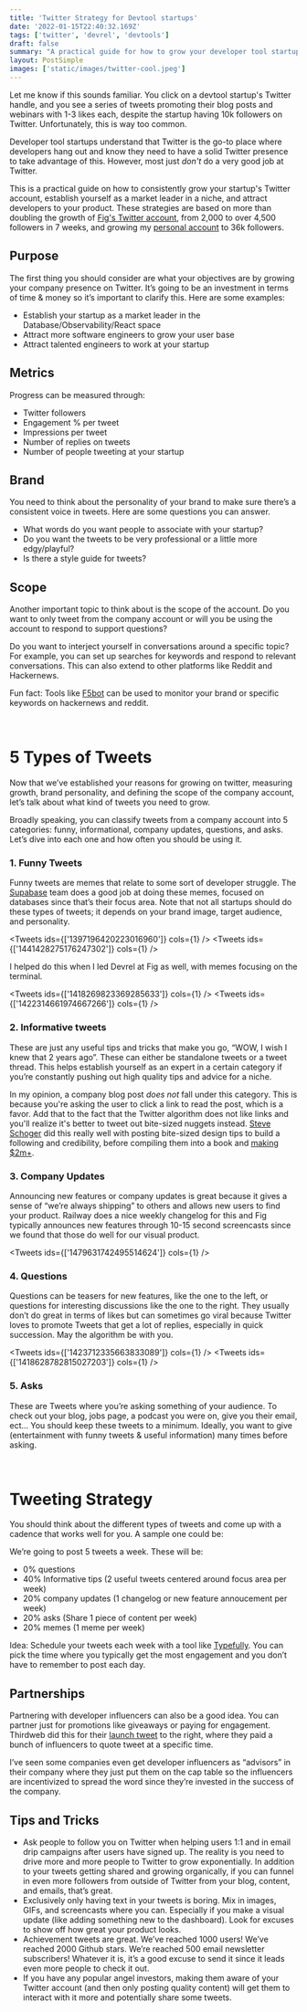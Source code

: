 ```yaml
---
title: 'Twitter Strategy for Devtool startups'
date: '2022-01-15T22:40:32.169Z'
tags: ['twitter', 'devrel', 'devtools']
draft: false
summary: "A practical guide for how to grow your developer tool startup's Twitter presence."
layout: PostSimple
images: ['static/images/twitter-cool.jpeg']
---
```


Let me know if this sounds familiar. You click on a devtool startup's Twitter handle, and you see a series of tweets promoting their blog posts and webinars with 1-3 likes each, despite the startup having 10k followers on Twitter. Unfortunately, this is way too common.

Developer tool startups understand that Twitter is the go-to place where developers hang out and know they need to have a solid Twitter presence to take advantage of this. However, most just _don't_ do a very good job at Twitter.

This is a practical guide on how to consistently grow your startup's Twitter account, establish yourself as a market leader in a niche, and attract developers to your product. These strategies are based on more than doubling the growth of [Fig's Twitter account](https://twitter.com/fig), from 2,000 to over 4,500 followers in 7 weeks, and growing my [personal account](https://twitter.com/Nutlope) to 36k followers.

## Purpose

The first thing you should consider are what your objectives are by growing your company presence on Twitter. It’s going to be an investment in terms of time & money so it’s important to clarify this. Here are some examples:

- Establish your startup as a market leader in the Database/Observability/React space
- Attract more software engineers to grow your user base
- Attract talented engineers to work at your startup

## Metrics

Progress can be measured through:

- Twitter followers
- Engagement % per tweet
- Impressions per tweet
- Number of replies on tweets
- Number of people tweeting at your startup

## Brand

You need to think about the personality of your brand to make sure there’s a consistent voice in tweets. Here are some questions you can answer.

- What words do you want people to associate with your startup?
- Do you want the tweets to be very professional or a little more edgy/playful?
- Is there a style guide for tweets?

## Scope

Another important topic to think about is the scope of the account. Do you want to only tweet from the company account or will you be using the account to respond to support questions?

Do you want to interject yourself in conversations around a specific topic? For example, you can set up searches for keywords and respond to relevant conversations. This can also extend to other platforms like Reddit and Hackernews.

Fun fact: Tools like [F5bot](https://f5bot.com/) can be used to monitor your brand or specific keywords on hackernews and reddit.

<br />

# 5 Types of Tweets

Now that we’ve established your reasons for growing on twitter, measuring growth, brand personality, and defining the scope of the company account, let’s talk about what kind of tweets you need to grow.

Broadly speaking, you can classify tweets from a company account into 5 categories: funny, informational, company updates, questions, and asks. Let’s dive into each one and how often you should be using it.

### 1. Funny Tweets

Funny tweets are memes that relate to some sort of developer struggle. The [Supabase](https://twitter.com/supabase) team does a good job at doing these memes, focused on databases since that’s their focus area. Note that not all startups should do these types of tweets; it depends on your brand image, target audience, and personality.

<Tweets ids={['1397196420223016960']} cols={1} />
<Tweets ids={['1441428275176247302']} cols={1} />

I helped do this when I led Devrel at Fig as well, with memes focusing on the terminal.

<Tweets ids={['1418269823369285633']} cols={1} />
<Tweets ids={['1422314661974667266']} cols={1} />

### 2. Informative tweets

These are just any useful tips and tricks that make you go, “WOW, I wish I knew that 2 years ago”. These can either be standalone tweets or a tweet thread. This helps establish yourself as an expert in a certain category if you’re constantly pushing out high quality tips and advice for a niche.

In my opinion, a company blog post _does not_ fall under this category. This is because you're asking the user to click a link to read the post, which is a favor. Add that to the fact that the Twitter algorithm does not like links and you'll realize it's better to tweet out bite-sized nuggets instead. [Steve Schoger](https://twitter.com/i/events/994601867987619840) did this really well with posting bite-sized design tips to build a following and credibility, before compiling them into a book and [making $2m+](https://twitter.com/swyx/status/1279593886734639104).

### 3. Company Updates

Announcing new features or company updates is great because it gives a sense of “we’re always shipping” to others and allows new users to find your product. Railway does a nice weekly changelog for this and Fig typically announces new features through 10-15 second screencasts since we found that those do well for our visual product.

<Tweets ids={['1479631742495514624']} cols={1} />

### 4. Questions

Questions can be teasers for new features, like the one to the left, or questions for interesting discussions like the one to the right. They usually don’t do great in terms of likes but can sometimes go viral because Twitter loves to promote Tweets that get a lot of replies, especially in quick succession. May the algorithm be with you.

<Tweets ids={['1423712335663833089']} cols={1} />
<Tweets ids={['1418628782815027203']} cols={1} />

### 5. Asks

These are Tweets where you’re asking something of your audience. To check out your blog, jobs page, a podcast you were on, give you their email, ect... You should keep these tweets to a minimum. Ideally, you want to give (entertainment with funny tweets & useful information) many times before asking.

<br />

# Tweeting Strategy

You should think about the different types of tweets and come up with a cadence that works well for you. A sample one could be:

We’re going to post 5 tweets a week. These will be:

- 0% questions
- 40% Informative tips (2 useful tweets centered around focus area per week)
- 20% company updates (1 changelog or new feature annoucement per week)
- 20% asks (Share 1 piece of content per week)
- 20% memes (1 meme per week)

Idea: Schedule your tweets each week with a tool like [Typefully](https://typefully.com/). You can
pick the time where you typically get the most engagement and you don’t have to remember to post each day.

## Partnerships

Partnering with developer influencers can also be a good idea. You can partner just for promotions like giveaways or paying for engagement. Thirdweb did this for their [launch tweet](https://twitter.com/thirdweb_/status/1470438460196536332) to the right, where they paid a bunch of influencers to quote tweet at a specific time.

I’ve seen some companies even get developer influencers as “advisors” in their company where they just put them on the cap table so the influencers are incentivized to spread the word since they’re invested in the success of the company.

## Tips and Tricks

- Ask people to follow you on Twitter when helping users 1:1 and in email drip campaigns after users have signed up. The reality is you need to drive more and more people to Twitter to grow exponentially. In addition to your tweets getting shared and growing organically, if you can funnel in even more followers from outside of Twitter from your blog, content, and emails, that’s great.
- Exclusively only having text in your tweets is boring. Mix in images, GIFs, and screencasts where you can. Especially if you make a visual update (like adding something new to the dashboard). Look for excuses to show off how great your product looks.
- Achievement tweets are great. We’ve reached 1000 users! We’ve reached 2000 Github stars. We’re reached 500 email newsletter subscribers! Whatever it is, it’s a good excuse to send it since it leads even more people to check it out.
- If you have any popular angel investors, making them aware of your Twitter account (and then only posting quality content) will get them to interact with it more and potentially share some tweets.
